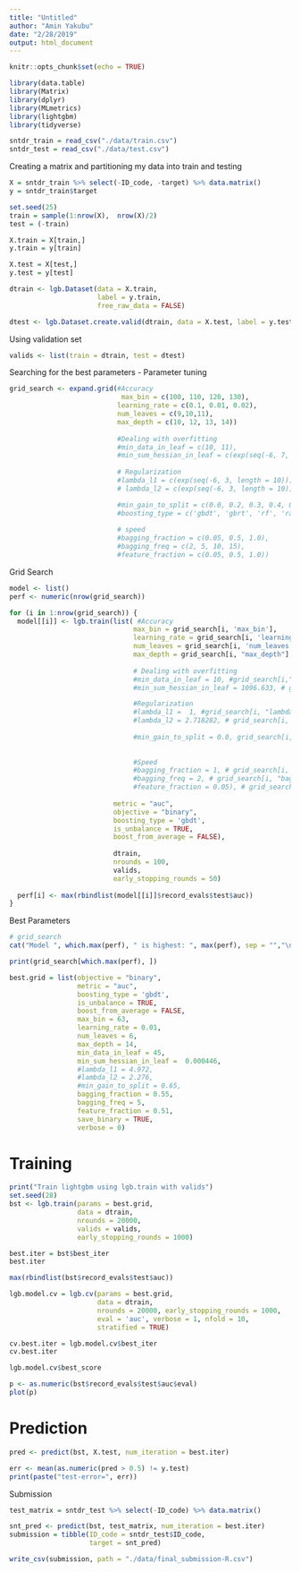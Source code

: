 ```yaml
---
title: "Untitled"
author: "Amin Yakubu"
date: "2/28/2019"
output: html_document
---
```


```r
knitr::opts_chunk$set(echo = TRUE)
```

```r
library(data.table)
library(Matrix)
library(dplyr)
library(MLmetrics)
library(lightgbm)
library(tidyverse)
```

```r
sntdr_train = read_csv("./data/train.csv")
sntdr_test = read_csv("./data/test.csv")
```

Creating a matrix and partitioning my data into train and testing

```r
X = sntdr_train %>% select(-ID_code, -target) %>% data.matrix()
y = sntdr_train$target

set.seed(25)
train = sample(1:nrow(X),  nrow(X)/2)
test = (-train)

X.train = X[train,]
y.train = y[train]

X.test = X[test,]
y.test = y[test]
```

```r
dtrain <- lgb.Dataset(data = X.train,
                      label = y.train,
                      free_raw_data = FALSE)

dtest <- lgb.Dataset.create.valid(dtrain, data = X.test, label = y.test)
```

Using validation set 

```r
valids <- list(train = dtrain, test = dtest)
```

Searching for the best parameters - Parameter tuning

```r
grid_search <- expand.grid(#Accuracy
                            max_bin = c(100, 110, 120, 130),
                           learning_rate = c(0.1, 0.01, 0.02),
                           num_leaves = c(9,10,11),
                           max_depth = c(10, 12, 13, 14))
                           
                           #Dealing with overfitting
                           #min_data_in_leaf = c(10, 11),
                           #min_sum_hessian_in_leaf = c(exp(seq(-6, 7, length = 20))))
                           
                           # Regularization
                           #lambda_l1 = c(exp(seq(-6, 3, length = 10))),
                           # lambda_l2 = c(exp(seq(-6, 3, length = 10))))

                           #min_gain_to_split = c(0.0, 0.2, 0.3, 0.4, 0.5, 0.6, 0.7, 0.8, 0.9))
                           #boosting_type = c('gbdt', 'gbrt', 'rf', 'random_forest', 'dart', 'goss'))
                           
                           # speed
                           #bagging_fraction = c(0.05, 0.5, 1.0),
                           #bagging_freq = c(2, 5, 10, 15),
                           #feature_fraction = c(0.05, 0.5, 1.0))
```


Grid Search 

```r
model <- list()
perf <- numeric(nrow(grid_search))

for (i in 1:nrow(grid_search)) {
  model[[i]] <- lgb.train(list( #Accuracy
                               max_bin = grid_search[i, 'max_bin'],
                               learning_rate = grid_search[i, 'learning_rate'],
                               num_leaves = grid_search[i, 'num_leaves'],
                               max_depth = grid_search[i, "max_depth"],
                               
                               # Dealing with overfitting
                               #min_data_in_leaf = 10, #grid_search[i,"min_data_in_leaf"],
                               #min_sum_hessian_in_leaf = 1096.633, # grid_search[i, "min_sum_hessian_in_leaf"],

                               #Regularization
                               #lambda_l1 =  1, #grid_search[i, "lambda_l1"],
                               #lambda_l2 = 2.718282, # grid_search[i, "lambda_l2"],
                               
                               #min_gain_to_split = 0.0, grid_search[i, "min_gain_to_split"],
                               
                               
                               #Speed
                               #bagging_fraction = 1, # grid_search[i, "bagging_fraction"],
                               #bagging_freq = 2, # grid_search[i, "bagging_freq"],
                               #feature_fraction = 0.05), # grid_search[i, "feature_fraction"]),
                          
                          metric = "auc",
                          objective = "binary",
                          boosting_type = 'gbdt',
                          is_unbalance = TRUE,
                          boost_from_average = FALSE),
                          
                          dtrain,
                          nrounds = 100,
                          valids,
                          early_stopping_rounds = 50)
  
  perf[i] <- max(rbindlist(model[[i]]$record_evals$test$auc))
}

```


Best Parameters

```r
# grid_search
cat("Model ", which.max(perf), " is highest: ", max(perf), sep = "","\n")

print(grid_search[which.max(perf), ])
```


```r
best.grid = list(objective = "binary",
                 metric = "auc",
                 boosting_type = 'gbdt',
                 is_unbalance = TRUE,
                 boost_from_average = FALSE, 
                 max_bin = 63,
                 learning_rate = 0.01,
                 num_leaves = 6,
                 max_depth = 14,
                 min_data_in_leaf = 45,
                 min_sum_hessian_in_leaf =  0.000446,
                 #lambda_l1 = 4.972,
                 #lambda_l2 = 2.276,
                 #min_gain_to_split = 0.65,
                 bagging_fraction = 0.55,
                 bagging_freq = 5, 
                 feature_fraction = 0.51,
                 save_binary = TRUE,
                 verbose = 0)
```

# Training

```r
print("Train lightgbm using lgb.train with valids")
set.seed(28)
bst <- lgb.train(params = best.grid, 
                 data = dtrain,
                 nrounds = 20000,
                 valids = valids,
                 early_stopping_rounds = 1000)

best.iter = bst$best_iter
best.iter

max(rbindlist(bst$record_evals$test$auc))

```


```r
lgb.model.cv = lgb.cv(params = best.grid, 
                      data = dtrain, 
                      nrounds = 20000, early_stopping_rounds = 1000,
                      eval = 'auc', verbose = 1, nfold = 10,
                      stratified = TRUE)

cv.best.iter = lgb.model.cv$best_iter
cv.best.iter

lgb.model.cv$best_score

```

```r
p <- as.numeric(bst$record_evals$test$auc$eval)
plot(p) 
```

# Prediction

```r
pred <- predict(bst, X.test, num_iteration = best.iter)

err <- mean(as.numeric(pred > 0.5) != y.test)
print(paste("test-error=", err))
```

Submission

```r
test_matrix = sntdr_test %>% select(-ID_code) %>% data.matrix()

snt_pred <- predict(bst, test_matrix, num_iteration = best.iter)
submission = tibble(ID_code = sntdr_test$ID_code,
                    target = snt_pred)

write_csv(submission, path = "./data/final_submission-R.csv")
```

